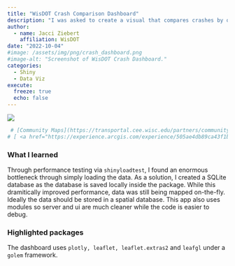 ```yaml
---
title: "WisDOT Crash Comparison Dashboard"
description: "I was asked to create a visual that compares crashes by quarter. This was previously done manually in Excel, needing to find the number of crashes for each crash flag/type for each quarter. This dashboard displays a series of bar charts and the ability to download this data."
author: 
  - name: Jacci Ziebert
    affiliation: WisDOT
date: "2022-10-04"
#image: /assets/img/png/crash_dashboard.png
#image-alt: "Screenshot of WisDOT Crash Dashboard."
categories:
  - Shiny
  - Data Viz
execute: 
  freeze: true
  echo: false
---
```


![](/assets/img/png/crash_dashboard.png){.img-center fig-alt="Screenshot of WisDOT Crash Dashboard."}

```r
 # [Community Maps](https://transportal.cee.wisc.edu/partners/community-maps/crash/)
# [ <a href="https://experience.arcgis.com/experience/505ae4db89ca43f1b943325e6a76e99c" class="btn" role="button">{{< fa laptop >}} App</a> <a href="https://github.com/WA-Department-of-Agriculture/washi_roadmap" class="btn" role="button">{{< fa brands github >}} Code</a> ]{.listing-btn-group}
```

### What I learned

Through performance testing via `shinyloadtest`, I found an enormous bottleneck through simply loading the data. As a solution, I created a SQLite database as the database is saved locally inside the package. While this dramitically improved performance, data was still being mapped on-the-fly. Ideally the data should be stored in a spatial database. This app also uses modules so server and ui are much cleaner while the code is easier to debug.

### Highlighted packages

The dashboard uses `plotly, leaflet, leaflet.extras2` and `leafgl` under a `golem` framework.
